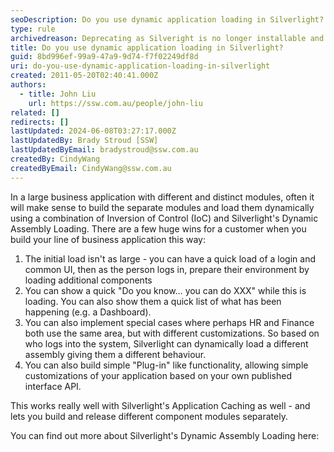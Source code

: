 ```yaml
---
seoDescription: Do you use dynamic application loading in Silverlight?
type: rule
archivedreason: Deprecating as Silveright is no longer installable and has been deprecated for 10 years.
title: Do you use dynamic application loading in Silverlight?
guid: 8bd996ef-99a9-47a9-9d74-f7f02249df8d
uri: do-you-use-dynamic-application-loading-in-silverlight
created: 2011-05-20T02:40:41.000Z
authors:
  - title: John Liu
    url: https://ssw.com.au/people/john-liu
related: []
redirects: []
lastUpdated: 2024-06-08T03:27:17.000Z
lastUpdatedBy: Brady Stroud [SSW]
lastUpdatedByEmail: bradystroud@ssw.com.au
createdBy: CindyWang
createdByEmail: CindyWang@ssw.com.au
---
```


In a large business application with different and distinct modules, often it will make sense to build the separate modules and load them dynamically using a combination of Inversion of Control (IoC) and Silverlight's Dynamic Assembly Loading.
There are a few huge wins for a customer when you build your line of business application this way:

1. The initial load isn't as large - you can have a quick load of a login and common UI, then as the person logs in, prepare their environment by loading additional components
2. You can show a quick "Do you know… you can do XXX" while this is loading. You can also show them a quick list of what has been happening (e.g. a Dashboard).
3. You can also implement special cases where perhaps HR and Finance both use the same area, but with different customizations. So based on who logs into the system, Silverlight can dynamically load a different assembly giving them a different behaviour.
4. You can also build simple "Plug-in" like functionality, allowing simple customizations of your application based on your own published interface API.

This works really well with Silverlight's Application Caching as well - and lets you build and release different component modules separately.

You can find out more about Silverlight's Dynamic Assembly Loading here:
